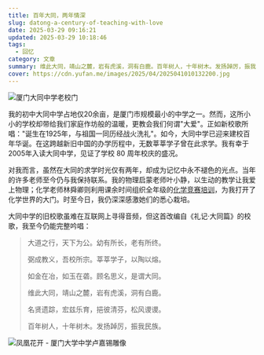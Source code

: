 ```yaml
---
title: 百年大同，两年情深
slug: datong-a-century-of-teaching-with-love
date: 2025-03-29 09:16:21
updated: 2025-03-29 10:18:46
tags:
  - 回忆
category: 文章
summary: 维此大同，靖山之麓，岩有虎溪，洞有白鹿。百年树人，十年树木。发扬踔厉，振我民族。
cover: https://cdn.yufan.me/images/2025/04/2025041010132200.jpg
---
```


![厦门大同中学老校门](https://cdn.yufan.me/images/2025/04/2025041010132200.jpg)

我的初中大同中学占地仅20余亩，是厦门市规模最小的中学之一。然而，这所小小的学校却带给我们家庭作坊般的温暖，更教会我们何谓"大爱"。正如新校歌所唱："诞生在1925年，与祖国一同历经战火洗礼"。如今，大同中学已迎来建校百年华诞。在这跨越新旧中国的办学历程中，无数莘莘学子曾在此求学。我有幸于2005年入读大同中学，见证了学校 80 周年校庆的盛况。

对我而言，虽然在大同的求学时光仅有两年，却成为记忆中永不褪色的光点。当年的许多老师至今仍与我保持联系。我的物理启蒙老师叶小静，以生动的教学让我爱上物理；化学老师林舜卿则利用课余时间组织全年级的[化学竞赛培训](/posts/choices)，为我打开了化学世界的大门。时至今日，我仍深深感激她们的悉心栽培。

大同中学的旧校歌虽难在互联网上寻得音频，但这首改编自《礼记·大同篇》的校歌，我至今仍能完整吟唱：

>大道之行，天下为公。幼有所长，老有所终。
>
>弼成教义，吾校所宗。莘莘学子，以陶以熔。
>
>如金在冶，如玉在砻。顾名思义，是谓大同。
>
>维此大同，靖山之麓，岩有虎溪，洞有白鹿。
>
>名贤遗踪，宏兹乐育，挹彼清芬，松风谡谡。
>
>百年树人，十年树木。发扬踔厉，振我民族。

![凤凰花开 - 厦门大学中学卢嘉锡雕像](https://cdn.yufan.me/images/2025/04/2025041010213800.jpg)
